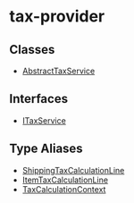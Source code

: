 
# tax-provider

## Classes

- [AbstractTaxService](../tax_provider/classes/tax_provider.AbstractTaxService.mdx)

## Interfaces

- [ITaxService](../tax_provider/interfaces/tax_provider.ITaxService.mdx)

## Type Aliases

- [ShippingTaxCalculationLine](../tax_provider/types/tax_provider.ShippingTaxCalculationLine.mdx)
- [ItemTaxCalculationLine](../tax_provider/types/tax_provider.ItemTaxCalculationLine.mdx)
- [TaxCalculationContext](../tax_provider/types/tax_provider.TaxCalculationContext.mdx)
